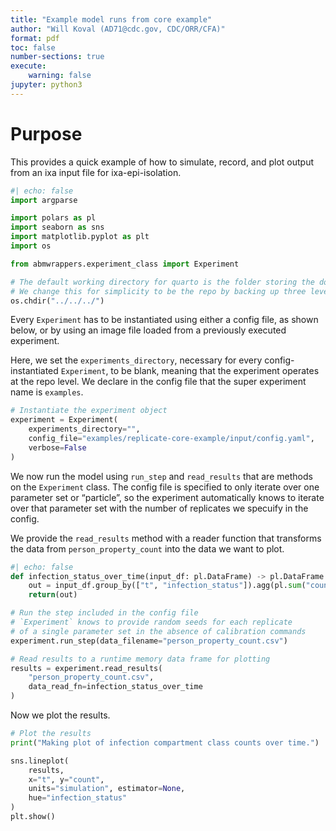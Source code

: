 ```yaml
---
title: "Example model runs from core example"
author: "Will Koval (AD71@cdc.gov, CDC/ORR/CFA)"
format: pdf
toc: false
number-sections: true
execute:
    warning: false
jupyter: python3
---
```


# Purpose
This provides a quick example of how to simulate, record, and plot output from an ixa input file
for ixa-epi-isolation.

```python
#| echo: false
import argparse

import polars as pl
import seaborn as sns
import matplotlib.pyplot as plt
import os

from abmwrappers.experiment_class import Experiment

# The default working directory for quarto is the folder storing the document.
# We change this for simplicity to be the repo by backing up three levels.
os.chdir("../../../")
```

Every `Experiment` has to be instantiated using either a config file, as shown below, or by using an
image file loaded from a previously executed experiment.

Here, we set the `experiments_directory`, necessary for every config-instantiated `Experiment`, to
be blank, meaning that the experiment operates at the repo level. We declare in the config file
that the super experiment name is `examples`.

```python
# Instantiate the experiment object
experiment = Experiment(
    experiments_directory="",
    config_file="examples/replicate-core-example/input/config.yaml",
    verbose=False
)
```

We now run the model using `run_step` and `read_results` that are methods on the `Experiment` class.
The config file is specified to only iterate over one parameter set or "particle", so the experiment
automatically knows to iterate over that parameter set with the number of replicates we specuify in
the config.

We provide the `read_results` method with a reader function that transforms the data from
`person_property_count` into the data we want to plot.

```python
#| echo: false
def infection_status_over_time(input_df: pl.DataFrame) -> pl.DataFrame:
    out = input_df.group_by(["t", "infection_status"]).agg(pl.sum("count"))
    return(out)
```

```python
# Run the step included in the config file 
# `Experiment` knows to provide random seeds for each replicate 
# of a single parameter set in the absence of calibration commands
experiment.run_step(data_filename="person_property_count.csv")

# Read results to a runtime memory data frame for plotting
results = experiment.read_results(
    "person_property_count.csv",
    data_read_fn=infection_status_over_time
)
```

Now we plot the results.

```python
# Plot the results
print("Making plot of infection compartment class counts over time.")

sns.lineplot(
    results, 
    x="t", y="count",
    units="simulation", estimator=None,
    hue="infection_status"
)
plt.show()
```
